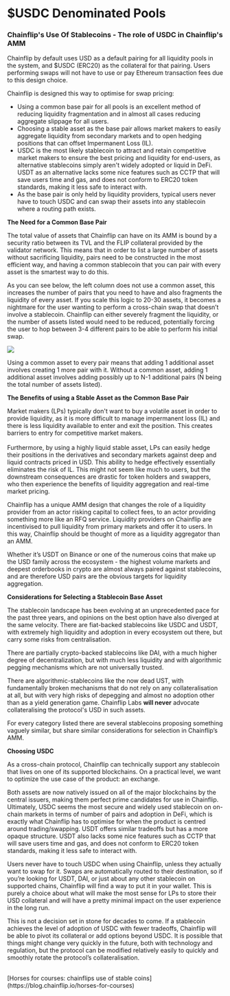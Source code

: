 
# $USDC Denominated Pools

### Chainflip's Use Of Stablecoins - The role of USDC in Chainflip's AMM

Chainflip by default uses USD as a default pairing for all liquidity pools in the system, and $USDC (ERC20) as the collateral for that pairing. Users performing swaps will not have to use or pay Ethereum transaction fees due to this design choice.

Chainflip is designed this way to optimise for swap pricing:

- Using a common base pair for all pools is an excellent method of reducing liquidity fragmentation and in almost all cases reducing aggregate slippage for all users.&#x20;
- Choosing a stable asset as the base pair allows market makers to easily aggregate liquidity from secondary markets and to open hedging positions that can offset Impermanent Loss (IL).
- USDC is the most likely stablecoin to attract and retain competitive market makers to ensure the best pricing and liquidity for end-users, as alternative stablecoins simply aren't widely adopted or liquid in DeFi. USDT as an alternative lacks some nice features such as CCTP that will save users time and gas, and does not conform to ERC20 token standards, making it less safe to interact with.
- As the base pair is only held by liquidity providers, typical users never have to touch USDC and can swap their assets into any stablecoin where a routing path exists.

**The Need for a Common Base Pair**

The total value of assets that Chainflip can have on its AMM is bound by a security ratio between its TVL and the FLIP collateral provided by the validator network. This means that in order to list a large number of assets without sacrificing liquidity, pairs need to be constructed in the most efficient way, and having a common stablecoin that you can pair with every asset is the smartest way to do this.

As you can see below, the left column does not use a common asset, this increases the number of pairs that you need to have and also fragments the liquidity of every asset. If you scale this logic to 20-30 assets, it becomes a nightmare for the user wanting to perform a cross-chain swap that doesn’t involve a stablecoin. Chainflip can either severely fragment the liquidity, or the number of assets listed would need to be reduced, potentially forcing the user to hop between 3-4 different pairs to be able to perform his initial swap.

![](/concepts/pools.png)

Using a common asset to every pair means that adding 1 additional asset involves creating 1 more pair with it. Without a common asset, adding 1 additional asset involves adding possibly up to N-1 additional pairs (N being the total number of assets listed).

**The Benefits of using a Stable Asset as the Common Base Pair**

Market makers (LPs) typically don't want to buy a volatile asset in order to provide liquidity, as it is more difficult to manage impermanent loss (IL) and there is less liquidity available to enter and exit the position. This creates barriers to entry for competitive market makers.\
\
Furthermore, by using a highly liquid stable asset, LPs can easily hedge their positions in the derivatives and secondary markets against deep and liquid contracts priced in USD. This ability to hedge effectively essentially eliminates the risk of IL. This might not seem like much to users, but the downstream consequences are drastic for token holders and swappers, who then experience the benefits of liquidity aggregation and real-time market pricing.

Chainflip has a unique AMM design that changes the role of a liquidity provider from an actor risking capital to collect fees, to an actor providing something more like an RFQ service. Liquidity providers on Chainflip are incentivised to pull liquidity from primary markets and offer it to users. In this way, Chainflip should be thought of more as a liquidity aggregator than an AMM.

Whether it’s USDT on Binance or one of the numerous coins that make up the USD family across the ecosystem - the highest volume markets and deepest orderbooks in crypto are almost always paired against stablecoins, and are therefore USD pairs are the obvious targets for liquidity aggregation.

**Considerations for Selecting a Stablecoin Base Asset**

The stablecoin landscape has been evolving at an unprecedented pace for the past three years, and opinions on the best option have also diverged at the same velocity. There are fiat-backed stablecoins like USDC and USDT, with extremely high liquidity and adoption in every ecosystem out there, but carry some risks from centralisation.

There are partially crypto-backed stablecoins like DAI, with a much higher degree of decentralization, but with much less liquidity and with algorithmic pegging mechanisms which are not universally trusted.

There are algorithmic-stablecoins like the now dead UST, with fundamentally broken mechanisms that do not rely on any collateralisation at all, but with very high risks of depegging and almost no adoption other than as a yield generation game. Chainflip Labs **will never** advocate collateralising the protocol's USD in such assets.

For every category listed there are several stablecoins proposing something vaguely similar, but share similar considerations for selection in Chainflip’s AMM.

**Choosing USDC**

As a cross-chain protocol, Chainflip can technically support any stablecoin that lives on one of its supported blockchains. On a practical level, we want to optimize the use case of the product: an exchange.

Both assets are now natively issued on all of the major blockchains by the central issuers, making them perfect prime candidates for use in Chainflip. Ultimately, USDC seems the most secure and widely used stablecoin on on-chain markets in terms of number of pairs and adoption in DeFi, which is exactly what Chainflip has to optimise for when the product is centred around trading/swapping. USDT offers similar tradeoffs but has a more opaque structure. USDT also lacks some nice features such as CCTP that will save users time and gas, and does not conform to ERC20 token standards, making it less safe to interact with.&#x20;

Users never have to touch USDC when using Chainflip, unless they actually want to swap for it. Swaps are automatically routed to their destination, so if you’re looking for USDT, DAI, or just about any other stablecoin on supported chains, Chainflip will find a way to put it in your wallet. This is purely a choice about what will make the most sense for LPs to store their USD collateral and will have a pretty minimal impact on the user experience in the long run.

This is not a decision set in stone for decades to come. If a stablecoin achieves the level of adoption of USDC with fewer tradeoffs, Chainflip will be able to pivot its collateral or add options beyond USDC. It is possible that things might change very quickly in the future, both with technology and regulation, but the protocol can be modified relatively easily to quickly and smoothly rotate the protocol’s collateralisation.

<br />
[Horses for courses: chainflips use of stable coins](https://blog.chainflip.io/horses-for-courses)
